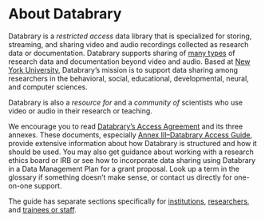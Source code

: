 # About Databrary {#sec-about-databrary}

Databrary is a *restricted access* data library that is specialized for storing, streaming, and sharing video and audio recordings collected as research data or documentation. 
Databrary supports sharing of [many types](https://nyu.databrary.org/asset/formats) of research data and documentation beyond video and audio. 
Based at [New York University](https://www.nyu.edu), Databrary's mission is to support data sharing among researchers in the behavioral, social, educational, developmental, neural, and computer sciences.

Databrary is also a *resource for* and a *community of* scientists who use video or audio in their research or teaching.

We encourage you to read [Databrary's Access Agreement](../appendices/access_agreement.qmd) and its three annexes. 
These documents, especially [Annex III--Databrary Access Guide](../appendices/access_agreement.qmd#daa_annex_III), provide extensive information about how Databrary is structured and how it should be used. 
You may also get guidance about working with a research ethics board or IRB or see how to incorporate data sharing using Databrary in a Data Management Plan for a grant proposal. 
Look up a term in the glossary if something doesn't make sense, or contact us directly for one-on-one support.

The guide has separate sections specifically for [institutions](../for-institutions/background.html), [researchers](../for-investigators/background.qmd), and [trainees or staff](../for-affiliates/background.qmd).
